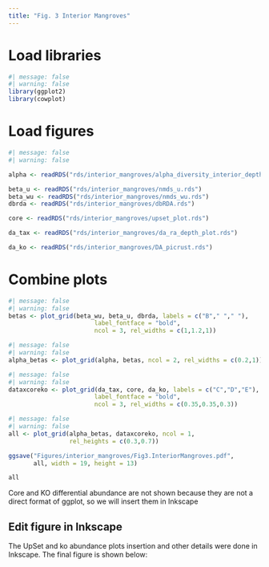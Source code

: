 ```yaml
---
title: "Fig. 3 Interior Mangroves"
---
```


# Load libraries

```r
#| message: false
#| warning: false
library(ggplot2)
library(cowplot)
```

# Load figures

```r
#| message: false
#| warning: false

alpha <- readRDS("rds/interior_mangroves/alpha_diversity_interior_depth_plot.rds")

beta_u <- readRDS("rds/interior_mangroves/nmds_u.rds")
beta_wu <- readRDS("rds/interior_mangroves/nmds_wu.rds")
dbrda <- readRDS("rds/interior_mangroves/dbRDA.rds")

core <- readRDS("rds/interior_mangroves/upset_plot.rds")

da_tax <- readRDS("rds/interior_mangroves/da_ra_depth_plot.rds")

da_ko <- readRDS("rds/interior_mangroves/DA_picrust.rds")
```

# Combine plots

```r
#| message: false
#| warning: false
betas <- plot_grid(beta_wu, beta_u, dbrda, labels = c("B"," "," "),
                        label_fontface = "bold",
                        ncol = 3, rel_widths = c(1,1.2,1))
```

```r
#| message: false
#| warning: false
alpha_betas <- plot_grid(alpha, betas, ncol = 2, rel_widths = c(0.2,1))
```

```r
#| message: false
#| warning: false
dataxcoreko <- plot_grid(da_tax, core, da_ko, labels = c("C","D","E"),
                        label_fontface = "bold",
                        ncol = 3, rel_widths = c(0.35,0.35,0.3))
```

```r
#| message: false
#| warning: false
all <- plot_grid(alpha_betas, dataxcoreko, ncol = 1, 
                 rel_heights = c(0.3,0.7))
```

```r
ggsave("Figures/interior_mangroves/Fig3.InteriorMangroves.pdf",
       all, width = 19, height = 13)
```

```r
all
```

Core and KO differential abundance are not shown because they are not a direct format of ggplot, so we will insert them in Inkscape

::: callout-caution
## Edit figure in Inkscape

The UpSet and ko abundance plots insertion and other details were done in Inkscape. The final figure is shown below:
:::
